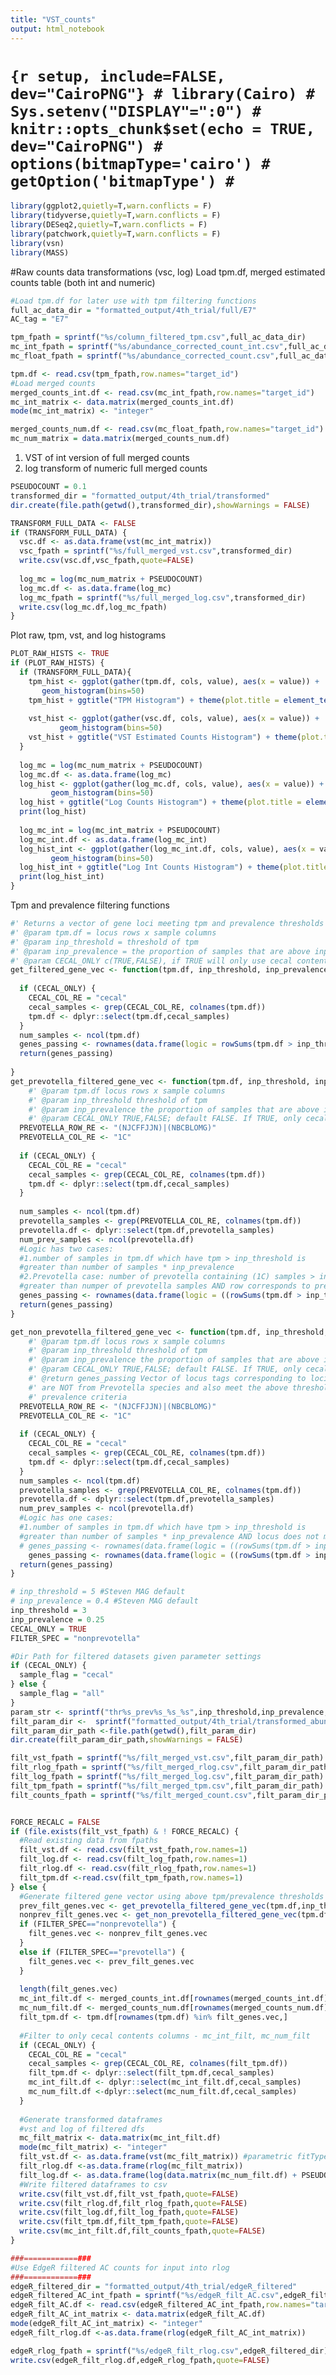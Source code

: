 ```yaml
---
title: "VST_counts"
output: html_notebook
---
```


# ```{r setup, include=FALSE, dev="CairoPNG"}
# library(Cairo)
# Sys.setenv("DISPLAY"=":0")
# knitr::opts_chunk$set(echo = TRUE, dev="CairoPNG")
# options(bitmapType='cairo')
# getOption('bitmapType')
# ```

```r
library(ggplot2,quietly=T,warn.conflicts = F)
library(tidyverse,quietly=T,warn.conflicts = F)
library(DESeq2,quietly=T,warn.conflicts = F)
library(patchwork,quietly=T,warn.conflicts = F)
library(vsn)
library(MASS)
```

#Raw counts data transformations (vsc, log)
Load tpm.df, merged estimated counts table (both int and numeric)
```r
#Load tpm.df for later use with tpm filtering functions 
full_ac_data_dir = "formatted_output/4th_trial/full/E7"
AC_tag = "E7"

tpm_fpath = sprintf("%s/column_filtered_tpm.csv",full_ac_data_dir)
mc_int_fpath = sprintf("%s/abundance_corrected_count_int.csv",full_ac_data_dir)
mc_float_fpath = sprintf("%s/abundance_corrected_count.csv",full_ac_data_dir)

tpm.df <- read.csv(tpm_fpath,row.names="target_id")
#Load merged counts 
merged_counts_int.df <- read.csv(mc_int_fpath,row.names="target_id")
mc_int_matrix <- data.matrix(merged_counts_int.df)
mode(mc_int_matrix) <- "integer"

merged_counts_num.df <- read.csv(mc_float_fpath,row.names="target_id")
mc_num_matrix = data.matrix(merged_counts_num.df)
```

1. VST of int version of full merged counts
2. log transform of numeric full merged counts 
```r
PSEUDOCOUNT = 0.1
transformed_dir = "formatted_output/4th_trial/transformed"
dir.create(file.path(getwd(),transformed_dir),showWarnings = FALSE)

TRANSFORM_FULL_DATA <- FALSE 
if (TRANSFORM_FULL_DATA) {
  vsc.df <- as.data.frame(vst(mc_int_matrix))
  vsc_fpath = sprintf("%s/full_merged_vst.csv",transformed_dir)
  write.csv(vsc.df,vsc_fpath,quote=FALSE)
  
  log_mc = log(mc_num_matrix + PSEUDOCOUNT)
  log_mc.df <- as.data.frame(log_mc)
  log_mc_fpath = sprintf("%s/full_merged_log.csv",transformed_dir)
  write.csv(log_mc.df,log_mc_fpath)
}
```
Plot raw, tpm, vst, and log histograms 
```r
PLOT_RAW_HISTS <- TRUE
if (PLOT_RAW_HISTS) {
  if (TRANSFORM_FULL_DATA){
    tpm_hist <- ggplot(gather(tpm.df, cols, value), aes(x = value)) + 
       geom_histogram(bins=50) 
    tpm_hist + ggtitle("TPM Histogram") + theme(plot.title = element_text(hjust = 0.5))
    
    vst_hist <- ggplot(gather(vsc.df, cols, value), aes(x = value)) + 
           geom_histogram(bins=50) 
    vst_hist + ggtitle("VST Estimated Counts Histogram") + theme(plot.title = element_text(hjust = 0.5))
  }
  
  log_mc = log(mc_num_matrix + PSEUDOCOUNT)
  log_mc.df <- as.data.frame(log_mc)
  log_hist <- ggplot(gather(log_mc.df, cols, value), aes(x = value)) + 
         geom_histogram(bins=50) 
  log_hist + ggtitle("Log Counts Histogram") + theme(plot.title = element_text(hjust = 0.5))
  print(log_hist)
  
  log_mc_int = log(mc_int_matrix + PSEUDOCOUNT)
  log_mc_int.df <- as.data.frame(log_mc_int)
  log_hist_int <- ggplot(gather(log_mc_int.df, cols, value), aes(x = value)) + 
         geom_histogram(bins=50) 
  log_hist_int + ggtitle("Log Int Counts Histogram") + theme(plot.title = element_text(hjust = 0.5))
  print(log_hist_int)
}
```
Tpm and prevalence filtering functions
```r
#' Returns a vector of gene loci meeting tpm and prevalence thresholds
#' @param tpm.df = locus rows x sample columns
#' @param inp_threshold = threshold of tpm
#' @param inp_prevalence = the proportion of samples that are above inp_threshold
#' @param CECAL_ONLY c(TRUE,FALSE), if TRUE will only use cecal contents for tpm and prevalence filtering; default FALSE 
get_filtered_gene_vec <- function(tpm.df, inp_threshold, inp_prevalence,CECAL_ONLY=FALSE) {
  
  if (CECAL_ONLY) { 
    CECAL_COL_RE = "cecal"
    cecal_samples <- grep(CECAL_COL_RE, colnames(tpm.df)) 
    tpm.df <- dplyr::select(tpm.df,cecal_samples)
  }
  num_samples <- ncol(tpm.df)
  genes_passing <- rownames(data.frame(logic = rowSums(tpm.df > inp_threshold) > num_samples*inp_prevalence) %>% filter(logic == TRUE))
  return(genes_passing)
  
}
get_prevotella_filtered_gene_vec <- function(tpm.df, inp_threshold, inp_prevalence,CECAL_ONLY=FALSE) {
    #' @param tpm.df locus rows x sample columns
    #' @param inp_threshold threshold of tpm
    #' @param inp_prevalence the proportion of samples that are above inp_threshold
    #' @param CECAL_ONLY TRUE,FALSE; default FALSE. If TRUE, only cecal samples (ie columns containing "cecal") will be used to determine if loci meet tpm and prevalence thresholds. 
  PREVOTELLA_ROW_RE <- "(NJCFFJJN)|(NBCBLOMG)"
  PREVOTELLA_COL_RE <- "1C"
  
  if (CECAL_ONLY) { 
    CECAL_COL_RE = "cecal"
    cecal_samples <- grep(CECAL_COL_RE, colnames(tpm.df)) 
    tpm.df <- dplyr::select(tpm.df,cecal_samples)
  }
  
  num_samples <- ncol(tpm.df)
  prevotella_samples <- grep(PREVOTELLA_COL_RE, colnames(tpm.df))
  prevotella.df <- dplyr::select(tpm.df,prevotella_samples)
  num_prev_samples <- ncol(prevotella.df)
  #Logic has two cases: 
  #1.number of samples in tpm.df which have tpm > inp_threshold is 
  #greater than number of samples * inp_prevalence
  #2.Prevotella case: number of prevotella containing (1C) samples > inp_threshold is
  #greater than numper of prevotella samples AND row corresponds to prevotella locus
  genes_passing <- rownames(data.frame(logic = ((rowSums(tpm.df > inp_threshold) > num_samples*inp_prevalence) | (rowSums(prevotella.df > inp_threshold) >num_prev_samples*inp_prevalence & (grepl(PREVOTELLA_ROW_RE, row.names(tpm.df)))))) %>% filter(logic == TRUE))
  return(genes_passing)
}
```

```r
get_non_prevotella_filtered_gene_vec <- function(tpm.df, inp_threshold, inp_prevalence,CECAL_ONLY=FALSE) {
    #' @param tpm.df locus rows x sample columns
    #' @param inp_threshold threshold of tpm
    #' @param inp_prevalence the proportion of samples that are above inp_threshold
    #' @param CECAL_ONLY TRUE,FALSE; default FALSE. If TRUE, only cecal samples (ie columns containing "cecal") will be used to determine if loci meet tpm and prevalence thresholds. 
    #' @return genes_passing Vector of locus tags corresponding to loci which 
    #' are NOT from Prevotella species and also meet the above threshold and 
    #' prevalence criteria 
  PREVOTELLA_ROW_RE <- "(NJCFFJJN)|(NBCBLOMG)"
  PREVOTELLA_COL_RE <- "1C"
  
  if (CECAL_ONLY) { 
    CECAL_COL_RE = "cecal"
    cecal_samples <- grep(CECAL_COL_RE, colnames(tpm.df)) 
    tpm.df <- dplyr::select(tpm.df,cecal_samples)
  }
  num_samples <- ncol(tpm.df)
  prevotella_samples <- grep(PREVOTELLA_COL_RE, colnames(tpm.df))
  prevotella.df <- dplyr::select(tpm.df,prevotella_samples)
  num_prev_samples <- ncol(prevotella.df)
  #Logic has one cases: 
  #1.number of samples in tpm.df which have tpm > inp_threshold is 
  #greater than number of samples * inp_prevalence AND locus does not match PREVOTELLA_ROW_RE 
  # genes_passing <- rownames(data.frame(logic = ((rowSums(tpm.df > inp_threshold) > num_samples*inp_prevalence) | (rowSums(prevotella.df > inp_threshold) >num_prev_samples*inp_prevalence & (grepl(PREVOTELLA_ROW_RE, row.names(tpm.df)))))) %>% filter(logic == TRUE))
    genes_passing <- rownames(data.frame(logic = ((rowSums(tpm.df > inp_threshold) > num_samples*inp_prevalence) & !(grepl(PREVOTELLA_ROW_RE, row.names(tpm.df))))) %>% filter(logic==TRUE))
  return(genes_passing)
}
```

```r
# inp_threshold = 5 #Steven MAG default
# inp_prevalence = 0.4 #Steven MAG default 
inp_threshold = 3
inp_prevalence = 0.25
CECAL_ONLY = TRUE
FILTER_SPEC = "nonprevotella"

#Dir Path for filtered datasets given parameter settings 
if (CECAL_ONLY) {
  sample_flag = "cecal"
} else {
  sample_flag = "all"
}
param_str <- sprintf("thr%s_prev%s_%s_%s",inp_threshold,inp_prevalence,sample_flag,FILTER_SPEC)
filt_param_dir <-  sprintf("formatted_output/4th_trial/transformed_abundance_corrected/%s_%s",param_str,AC_tag)
filt_param_dir_path <-file.path(getwd(),filt_param_dir) 
dir.create(filt_param_dir_path,showWarnings = FALSE)

filt_vst_fpath = sprintf("%s/filt_merged_vst.csv",filt_param_dir_path)
filt_rlog_fpath = sprintf("%s/filt_merged_rlog.csv",filt_param_dir_path)
filt_log_fpath = sprintf("%s/filt_merged_log.csv",filt_param_dir_path)
filt_tpm_fpath = sprintf("%s/filt_merged_tpm.csv",filt_param_dir_path)
filt_counts_fpath = sprintf("%s/filt_merged_count.csv",filt_param_dir_path)


FORCE_RECALC = FALSE
if (file.exists(filt_vst_fpath) & ! FORCE_RECALC) {
  #Read existing data from fpaths 
  filt_vst.df <- read.csv(filt_vst_fpath,row.names=1)
  filt_log.df <- read.csv(filt_log_fpath,row.names=1)
  filt_rlog.df <- read.csv(filt_rlog_fpath,row.names=1)
  filt_tpm.df <-read.csv(filt_tpm_fpath,row.names=1)
} else {
  #Generate filtered gene vector using above tpm/prevalence thresholds and  whether or not to use cecal samples only for thresholding
  prev_filt_genes.vec <- get_prevotella_filtered_gene_vec(tpm.df,inp_threshold,inp_prevalence,CECAL_ONLY = CECAL_ONLY)
  nonprev_filt_genes.vec <- get_non_prevotella_filtered_gene_vec(tpm.df,inp_threshold,inp_prevalence,CECAL_ONLY = CECAL_ONLY)
  if (FILTER_SPEC=="nonprevotella") {
    filt_genes.vec <- nonprev_filt_genes.vec
  }
  else if (FILTER_SPEC=="prevotella") {
    filt_genes.vec <- prev_filt_genes.vec
  }
  
  length(filt_genes.vec)
  mc_int_filt.df <- merged_counts_int.df[rownames(merged_counts_int.df) %in% filt_genes.vec,]
  mc_num_filt.df <- merged_counts_num.df[rownames(merged_counts_num.df) %in% filt_genes.vec,]
  filt_tpm.df <- tpm.df[rownames(tpm.df) %in% filt_genes.vec,]
  
  #Filter to only cecal contents columns - mc_int_filt, mc_num_filt
  if (CECAL_ONLY) {
    CECAL_COL_RE = "cecal"
    cecal_samples <- grep(CECAL_COL_RE, colnames(filt_tpm.df)) 
    filt_tpm.df <- dplyr::select(filt_tpm.df,cecal_samples)
    mc_int_filt.df <- dplyr::select(mc_int_filt.df,cecal_samples)
    mc_num_filt.df <-dplyr::select(mc_num_filt.df,cecal_samples)
  }
  
  #Generate transformed dataframes 
  #vst and log of filtered dfs
  mc_filt_matrix <- data.matrix(mc_int_filt.df)
  mode(mc_filt_matrix) <- "integer"
  filt_vst.df <- as.data.frame(vst(mc_filt_matrix)) #parametric fitType fails and forces local regression
  filt_rlog.df <-as.data.frame(rlog(mc_filt_matrix))
  filt_log.df <- as.data.frame(log(data.matrix(mc_num_filt.df) + PSEUDOCOUNT))
  #Write filtered dataframes to csv 
  write.csv(filt_vst.df,filt_vst_fpath,quote=FALSE)
  write.csv(filt_rlog.df,filt_rlog_fpath,quote=FALSE)
  write.csv(filt_log.df,filt_log_fpath,quote=FALSE)
  write.csv(filt_tpm.df,filt_tpm_fpath,quote=FALSE)
  write.csv(mc_int_filt.df,filt_counts_fpath,quote=FALSE)
}

```

```r
###============###
#Use EdgeR filtered AC counts for input into rlog 
###============###
edgeR_filtered_dir = "formatted_output/4th_trial/edgeR_filtered"
edgeR_filtered_AC_int_fpath = sprintf("%s/edgeR_filt_AC.csv",edgeR_filtered_dir)
edgeR_filt_AC.df <- read.csv(edgeR_filtered_AC_int_fpath,row.names="target_id")
edgeR_filt_AC_int_matrix <- data.matrix(edgeR_filt_AC.df)
mode(edgeR_filt_AC_int_matrix) <- "integer" 
edgeR_filt_rlog.df <-as.data.frame(rlog(edgeR_filt_AC_int_matrix))

edgeR_rlog_fpath = sprintf("%s/edgeR_filt_rlog.csv",edgeR_filtered_dir)
write.csv(edgeR_filt_rlog.df,edgeR_rlog_fpath,quote=FALSE)
```
